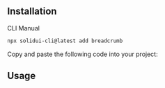 <MDXHeader
  title="Breadcrumb"
  description="Displays the path to the current resource using a hierarchy of links."
/>

<ComponentPreview name="breadcrumb-demo" />

## Installation

<Tabs defaultValue="cli">

<TabsList>
  <TabsTrigger value="cli">CLI</TabsTrigger>
  <TabsTrigger value="manual">Manual</TabsTrigger>
</TabsList>

<TabsContent value="cli">

```bash
npx solidui-cli@latest add breadcrumb
```

</TabsContent>

<TabsContent value="manual">

<Step>Copy and paste the following code into your project: </Step>

<ComponentSource name="breadcrumb" />

</TabsContent>

</Tabs>

## Usage

```tsx

```

```tsx

```
